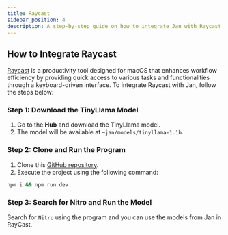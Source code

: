 ```yaml
---
title: Raycast
sidebar_position: 4
description: A step-by-step guide on how to integrate Jan with Raycast.
---
```



## How to Integrate Raycast
[Raycast](https://www.raycast.com/) is a productivity tool designed for macOS that enhances workflow efficiency by providing quick access to various tasks and functionalities through a keyboard-driven interface. To integrate Raycast with Jan, follow the steps below:

### Step 1: Download the TinyLlama Model

1. Go to the **Hub** and download the TinyLlama model.
2. The model will be available at `~jan/models/tinyllama-1.1b`.

### Step 2: Clone and Run the Program

1. Clone this [GitHub repository](https://github.com/InNoobWeTrust/nitro-raycast).
2. Execute the project using the following command:

```sh title="Node.js"
npm i && npm run dev
```

### Step 3: Search for Nitro and Run the Model

Search for `Nitro` using the program and you can use the models from Jan in RayCast.